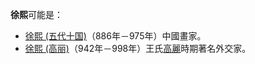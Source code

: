 '''徐熙'''可能是：

*[[徐熙_(五代十国)|徐熙 (五代十国)]]（886年－975年）中國畫家。
*[[徐熙_(高丽)|徐熙 (高丽)]]（942年－998年）王氏[[高麗|高麗]]時期著名外交家。

{{disambig|Cat=二字徐姓人名消歧义|xi}}